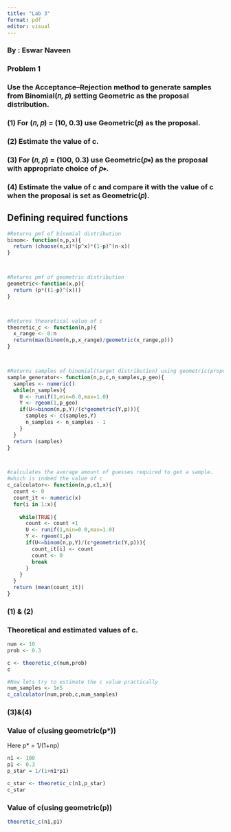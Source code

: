 ---
title: "Lab 3"
format: pdf
editor: visual
---

### By : Eswar Naveen

### Problem 1

### Use the Acceptance–Rejection method to generate samples from Binomial(𝑛, 𝑝) setting Geometric as the proposal distribution.

### (1) For (𝑛, 𝑝) = (10, 0.3) use Geometric(𝑝) as the proposal.

### (2) Estimate the value of c.

### (3) For (𝑛, 𝑝) = (100, 0.3) use Geometric(𝑝∗) as the proposal with appropriate choice of 𝑝∗.

### (4) Estimate the value of c and compare it with the value of c when the proposal is set as Geometric(𝑝).

## Defining required functions

```{r echo=TRUE, results='markup'}

#Returns pmf of binomial distribution
binom<- function(n,p,x){
  return (choose(n,x)*(p^x)*(1-p)^(n-x))
}



#Returns pmf of geometric distribution
geometric<-function(x,p){
  return (p*((1-p)^(x)))
}



#Returns theoretical value of c
theoretic_c <- function(n,p){
  x_range <- 0:n
  return(max(binom(n,p,x_range)/geometric(x_range,p)))
}



#Returns samples of binomial(target distribution) using geometric(proposal).
sample_generator<- function(n,p,c,n_samples,p_geo){
  samples <- numeric()
  while(n_samples){
    U <- runif(1,min=0.0,max=1.0)
    Y <- rgeom(1,p_geo)
    if(U<=binom(n,p,Y)/(c*geometric(Y,p))){
      samples <- c(samples,Y)
      n_samples <- n_samples - 1
    }
  }
  return (samples)
}



#calculates the average amount of guesses required to get a sample.
#which is indeed the value of c
c_calculator<- function(n,p,c1,x){
  count <- 0
  count_it <- numeric(x)
  for(i in 1:x){
    
    while(TRUE){
      count <- count +1
      U <- runif(1,min=0.0,max=1.0)
      Y <- rgeom(1,p)
      if(U<=binom(n,p,Y)/(c*geometric(Y,p))){
        count_it[i] <- count
        count <- 0
        break
      }
    }
  }
  return (mean(count_it))
}

```

### (1) & (2)

### Theoretical and estimated values of c.

```{r echo=TRUE, results='markup'}
num <- 10
prob <- 0.3

c <- theoretic_c(num,prob)
c

#Now lets try to estimate the c value practically
num_samples <- 1e5
c_calculator(num,prob,c,num_samples)
```

### (3)&(4)

### Value of c(using geometric(p\*))

Here p\* = 1/(1+np)

```{r echo=TRUE, results='markup'}
n1 <- 100
p1 <- 0.3
p_star = 1/(1+n1*p1)

c_star <- theoretic_c(n1,p_star)
c_star
```

### Value of c(using geometric(p))

```{r echo=TRUE, results='markup'}
theoretic_c(n1,p1)
```
